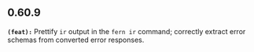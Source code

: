 ## 0.60.9
**`(feat):`** Prettify `ir` output in the `fern ir` command; correctly extract error schemas from converted error responses.


